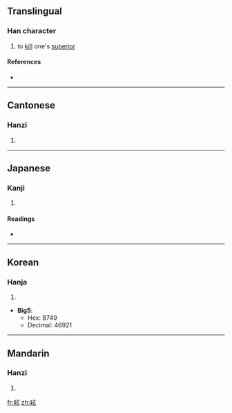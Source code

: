 {{also|弑}}
==Translingual==

===Han character===
{{Han char|rn=56|rad=弋|as=10|sn=13|four=4394<sub>0</sub>|canj=大金戈心一 (KCIPM), 大木戈心一 (KDIPM), X大木戈心 (XKDIP)}}

# to [[kill]] one's [[superior]]

====References====
* {{Han ref|kx=0355.141|dj=0671.180|hdz=10559.190|uh=5F12|ud=24338}}

----

==Cantonese==

===Hanzi===
{{yue-hanzi|jyut=|y=si3}}

# {{defn|Cantonese}}

----

==Japanese==

===Kanji===
{{ja-kanji|grade=|rs=弋10}}

# {{defn|Japanese}}

====Readings====
* {{ja-readings|on=[[し]] (shi), [[しい]] (shii)|kun=[[しいする]] (shiisuru), [[ころす]] (korosu)}}

----

==Korean==

===Hanja===
{{ko-hanja|hangeul=시|eumhun=|rv=si|mr=si|y=si}}

# {{defn|Korean}}

* '''Big5''':
** Hex: B749
** Decimal: 46921

----

==Mandarin==

===Hanzi===
{{cmn-hanzi|sim=弑|pin=[[shì]] ([[shi4]])|wg=shih<sup>4</sup>}}

# {{defn|Mandarin}}

[[fr:弒]]
[[zh:弒]]